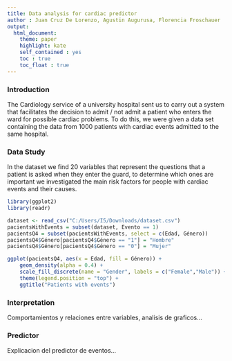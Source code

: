```yaml
---
title: Data analysis for cardiac predictor
author : Juan Cruz De Lorenzo, Agustin Augurusa, Florencia Froschauer
output: 
  html_document:
    theme: paper
    highlight: kate
    self_contained : yes
    toc : true
    toc_float : true
---
```


### Introduction

The Cardiology service of a university hospital sent us to carry out a system that facilitates the decision to admit / not admit a patient who enters the ward for possible cardiac problems. To do this, we were given a data set containing the data from 1000 patients with cardiac events admitted to the same hospital.

### Data Study

In the dataset we find 20 variables that represent the questions that a patient is asked when they enter the guard, to determine which ones are important we investigated the main risk factors for people with cardiac events and their causes.

```r
library(ggplot2)
library(readr)

dataset <- read_csv("C:/Users/I5/Downloads/dataset.csv")
pacientsWithEvents = subset(dataset, Evento == 1)
pacientsQ4 = subset(pacientsWithEvents, select = c(Edad, Género))
pacientsQ4$Género[pacientsQ4$Género == "1"] = "Hombre"
pacientsQ4$Género[pacientsQ4$Género == "0"] = "Mujer"

ggplot(pacientsQ4, aes(x = Edad, fill = Género)) +
    geom_density(alpha = 0.4) +
    scale_fill_discrete(name = "Gender", labels = c("Female","Male")) +
    theme(legend.position = "top") + 
    ggtitle("Patients with events")
```

### Interpretation

Comportamientos y relaciones entre variables, analisis de graficos...

### Predictor

Explicacion del predictor de eventos...

